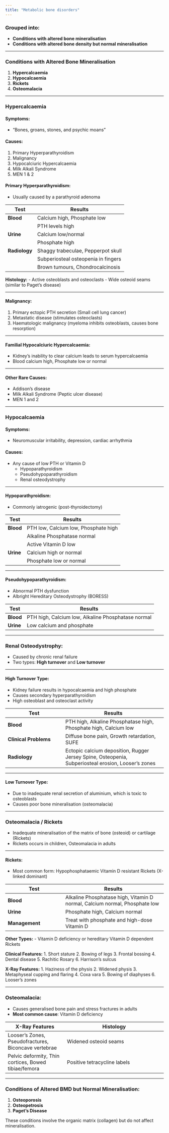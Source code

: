 ```yaml
---
title: "Metabolic bone disorders"
---
```


### Grouped into:

-   **Conditions with altered bone mineralisation**
-   **Conditions with altered bone density but normal mineralisation**

------------------------------------------------------------------------

### Conditions with Altered Bone Mineralisation

1.  **Hypercalcaemia**
2.  **Hypocalcaemia**
3.  **Rickets**
4.  **Osteomalacia**

------------------------------------------------------------------------

### Hypercalcaemia

#### Symptoms:

-   "Bones, groans, stones, and psychic moans"

#### Causes:

1.  Primary Hyperparathyroidism
2.  Malignancy
3.  Hypocalciuric Hypercalcaemia
4.  Milk Alkali Syndrome
5.  MEN 1 & 2

#### Primary Hyperparathyroidism:

-   Usually caused by a parathyroid adenoma

| **Test**      | **Results**                         |
|---------------|-------------------------------------|
| **Blood**     | Calcium high, Phosphate low         |
|               | PTH levels high                     |
| **Urine**     | Calcium low/normal                  |
|               | Phosphate high                      |
| **Radiology** | Shaggy trabeculae, Pepperpot skull  |
|               | Subperiosteal osteopenia in fingers |
|               | Brown tumours, Chondrocalcinosis    |

**Histology:** - Active osteoblasts and osteoclasts - Wide osteoid seams (similar to Paget’s disease)

------------------------------------------------------------------------

#### Malignancy:

1.  Primary ectopic PTH secretion (Small cell lung cancer)
2.  Metastatic disease (stimulates osteoclasts)
3.  Haematologic malignancy (myeloma inhibits osteoblasts, causes bone resorption)

------------------------------------------------------------------------

#### Familial Hypocalciuric Hypercalcaemia:

-   Kidney’s inability to clear calcium leads to serum hypercalcaemia
-   Blood calcium high, Phosphate low or normal

------------------------------------------------------------------------

#### Other Rare Causes:

-   Addison’s disease
-   Milk Alkali Syndrome (Peptic ulcer disease)
-   MEN 1 and 2

------------------------------------------------------------------------

### Hypocalcaemia

#### Symptoms:

-   Neuromuscular irritability, depression, cardiac arrhythmia

#### Causes:

-   Any cause of low PTH or Vitamin D
    -   Hypoparathyroidism
    -   Pseudohypoparathyroidism
    -   Renal osteodystrophy

------------------------------------------------------------------------

#### Hypoparathyroidism:

-   Commonly iatrogenic (post-thyroidectomy)

| **Test**  | **Results**                          |
|-----------|--------------------------------------|
| **Blood** | PTH low, Calcium low, Phosphate high |
|           | Alkaline Phosphatase normal          |
|           | Active Vitamin D low                 |
| **Urine** | Calcium high or normal               |
|           | Phosphate low or normal              |

------------------------------------------------------------------------

#### Pseudohypoparathyroidism:

-   Abnormal PTH dysfunction
-   Albright Hereditary Osteodystrophy (BORESS)

| **Test**  | **Results**                                        |
|-----------|----------------------------------------------------|
| **Blood** | PTH high, Calcium low, Alkaline Phosphatase normal |
| **Urine** | Low calcium and phosphate                          |

------------------------------------------------------------------------

### Renal Osteodystrophy:

-   Caused by chronic renal failure
-   Two types: **High turnover** and **Low turnover**

------------------------------------------------------------------------

#### High Turnover Type:

-   Kidney failure results in hypocalcaemia and high phosphate
-   Causes secondary hyperparathyroidism
-   High osteoblast and osteoclast activity

| **Test** | **Results** |
|--------------------------|----------------------------------------------|
| **Blood** | PTH high, Alkaline Phosphatase high, Phosphate high, Calcium low |
| **Clinical Problems** | Diffuse bone pain, Growth retardation, SUFE |
| **Radiology** | Ectopic calcium deposition, Rugger Jersey Spine, Osteopenia, Subperiosteal erosion, Looser’s zones |

------------------------------------------------------------------------

#### Low Turnover Type:

-   Due to inadequate renal secretion of aluminium, which is toxic to osteoblasts
-   Causes poor bone mineralisation (osteomalacia)

------------------------------------------------------------------------

### Osteomalacia / Rickets

-   Inadequate mineralisation of the matrix of bone (osteoid) or cartilage (Rickets)
-   Rickets occurs in children, Osteomalacia in adults

------------------------------------------------------------------------

#### Rickets:

-   Most common form: Hypophosphataemic Vitamin D resistant Rickets (X-linked dominant)

| **Test** | **Results** |
|--------------------------|----------------------------------------------|
| **Blood** | Alkaline Phosphatase high, Vitamin D normal, Calcium normal, Phosphate low |
| **Urine** | Phosphate high, Calcium normal |
| **Management** | Treat with phosphate and high-dose Vitamin D |

**Other Types:** - Vitamin D deficiency or hereditary Vitamin D dependent Rickets

**Clinical Features:** 1. Short stature 2. Bowing of legs 3. Frontal bossing 4. Dental disease 5. Rachitic Rosary 6. Harrison’s sulcus

**X-Ray Features:** 1. Haziness of the physis 2. Widened physis 3. Metaphyseal cupping and flaring 4. Coxa vara 5. Bowing of diaphyses 6. Looser’s zones

------------------------------------------------------------------------

### Osteomalacia:

-   Causes generalised bone pain and stress fractures in adults
-   **Most common cause**: Vitamin D deficiency

| **X-Ray Features** | **Histology** |
|---------------------------|---------------------------------------------|
| Looser's Zones, Pseudofractures, Biconcave vertebrae | Widened osteoid seams |
| Pelvic deformity, Thin cortices, Bowed tibiae/femora | Positive tetracycline labels |

------------------------------------------------------------------------

### Conditions of Altered BMD but Normal Mineralisation:

1.  **Osteoporosis**
2.  **Osteopetrosis**
3.  **Paget’s Disease**

These conditions involve the organic matrix (collagen) but do not affect mineralisation.
